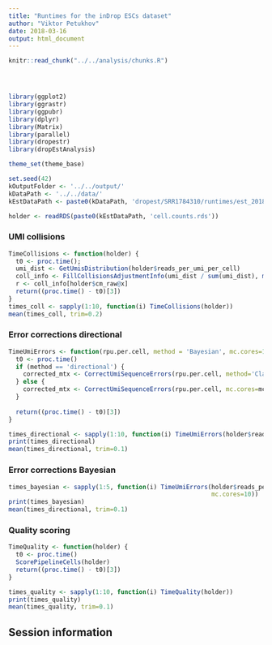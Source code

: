 ```yaml
---
title: "Runtimes for the inDrop ESCs dataset"
author: "Viktor Petukhov"
date: 2018-03-16
output: html_document
---
```


```r
knitr::read_chunk("../../analysis/chunks.R")
```

```r
```

```r
```

```r
```

```r
library(ggplot2)
library(ggrastr)
library(ggpubr)
library(dplyr)
library(Matrix)
library(parallel)
library(dropestr)
library(dropEstAnalysis)

theme_set(theme_base)

set.seed(42)
kOutputFolder <- '../../output/'
kDataPath <- '../../data/'
kEstDataPath <- paste0(kDataPath, 'dropest/SRR1784310/runtimes/est_2018_03_15_real/')
```

```r
holder <- readRDS(paste0(kEstDataPath, 'cell.counts.rds'))
```

### UMI collisions
```r
TimeCollisions <- function(holder) {
  t0 <- proc.time();
  umi_dist <- GetUmisDistribution(holder$reads_per_umi_per_cell)
  coll_info <- FillCollisionsAdjustmentInfo(umi_dist / sum(umi_dist), max(holder$cm_raw@x))
  r <- coll_info[holder$cm_raw@x]
  return((proc.time() - t0)[3])
}
times_coll <- sapply(1:10, function(i) TimeCollisions(holder))
mean(times_coll, trim=0.2)
```
### Error corrections directional
```r
TimeUmiErrors <- function(rpu.per.cell, method = 'Bayesian', mc.cores=1) {
  t0 <- proc.time()
  if (method == 'directional') {
    corrected_mtx <- CorrectUmiSequenceErrors(rpu.per.cell, method='Classic', mult=2, mc.cores=mc.cores)
  } else {
    corrected_mtx <- CorrectUmiSequenceErrors(rpu.per.cell, mc.cores=mc.cores)
  }
  
  return((proc.time() - t0)[3])
}

times_directional <- sapply(1:10, function(i) TimeUmiErrors(holder$reads_per_umi_per_cell, 'directional', mc.cores=10))
print(times_directional)
mean(times_directional, trim=0.1)
```

### Error corrections Bayesian
```r
times_bayesian <- sapply(1:5, function(i) TimeUmiErrors(holder$reads_per_umi_per_cell, 
                                                        mc.cores=10))
print(times_bayesian)
mean(times_directional, trim=0.1)
```

### Quality scoring
```r
TimeQuality <- function(holder) {
  t0 <- proc.time()
  ScorePipelineCells(holder)
  return((proc.time() - t0)[3])
}

times_quality <- sapply(1:10, function(i) TimeQuality(holder))
print(times_quality)
mean(times_quality, trim=0.1)
```


## Session information
```r
```
